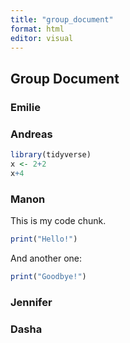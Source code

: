```yaml
---
title: "group_document"
format: html
editor: visual
---
```


## Group Document

### Emilie

### Andreas

```r
library(tidyverse)
x <- 2+2
x+4
```

### Manon

This is my code chunk.

```r
print("Hello!")

```

And another one:

```r
print("Goodbye!")
```

### Jennifer

### Dasha
